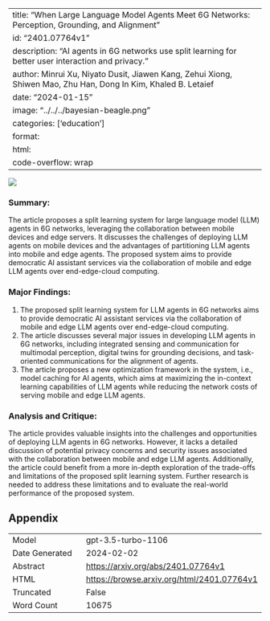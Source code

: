 
---
title: "When Large Language Model Agents Meet 6G Networks: Perception, Grounding, and Alignment"
id: "2401.07764v1"
description: "AI agents in 6G networks use split learning for better user interaction and privacy."
author: Minrui Xu, Niyato Dusit, Jiawen Kang, Zehui Xiong, Shiwen Mao, Zhu Han, Dong In Kim, Khaled B. Letaief
date: "2024-01-15"
image: "../../../bayesian-beagle.png"
categories: ['education']
format:
  html:
    code-overflow: wrap
---

![](None)

### **Summary:**
The article proposes a split learning system for large language model (LLM) agents in 6G networks, leveraging the collaboration between mobile devices and edge servers. It discusses the challenges of deploying LLM agents on mobile devices and the advantages of partitioning LLM agents into mobile and edge agents. The proposed system aims to provide democratic AI assistant services via the collaboration of mobile and edge LLM agents over end-edge-cloud computing.

### **Major Findings:**
1. The proposed split learning system for LLM agents in 6G networks aims to provide democratic AI assistant services via the collaboration of mobile and edge LLM agents over end-edge-cloud computing.
2. The article discusses several major issues in developing LLM agents in 6G networks, including integrated sensing and communication for multimodal perception, digital twins for grounding decisions, and task-oriented communications for the alignment of agents.
3. The article proposes a new optimization framework in the system, i.e., model caching for AI agents, which aims at maximizing the in-context learning capabilities of LLM agents while reducing the network costs of serving mobile and edge LLM agents.

### **Analysis and Critique:**
The article provides valuable insights into the challenges and opportunities of deploying LLM agents in 6G networks. However, it lacks a detailed discussion of potential privacy concerns and security issues associated with the collaboration between mobile and edge LLM agents. Additionally, the article could benefit from a more in-depth exploration of the trade-offs and limitations of the proposed split learning system. Further research is needed to address these limitations and to evaluate the real-world performance of the proposed system.

## Appendix

|          |          |
|----------|----------|
| Model     | gpt-3.5-turbo-1106       |
| Date Generated     | 2024-02-02       |
| Abstract | [https://arxiv.org/abs/2401.07764v1](https://arxiv.org/abs/2401.07764v1)        |
| HTML     | [https://browse.arxiv.org/html/2401.07764v1](https://browse.arxiv.org/html/2401.07764v1)       |
| Truncated       | False       |
| Word Count       | 10675       |